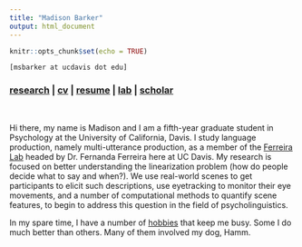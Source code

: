 ```yaml
---
title: "Madison Barker"
output: html_document
---
```


```r
knitr::opts_chunk$set(echo = TRUE)
```


`[msbarker at ucdavis dot edu]`
<br/>

###   [**research**](./research.html) | [**cv**](./data/cv-msb.pdf) | [**resume**](./data/resume-msb.pdf) | [**lab**](https://ferreiralab.faculty.ucdavis.edu/) | [**scholar**](https://scholar.google.com/citations?user=Z3Gy3LsAAAAJ&hl=en&oi=ao)

<br/> 

Hi there, my name is Madison and I am a fifth-year graduate student in Psychology at the University of California, Davis. I study language production, namely multi-utterance production, as a member of the [Ferreira Lab](https://ferreiralab.faculty.ucdavis.edu/) headed by Dr. Fernanda Ferreira here at UC Davis. My research is focused on better understanding the linearization problem (how do people decide what to say and when?). We use real-world scenes to get participants to elicit such descriptions, use eyetracking to monitor their eye movements, and a number of computational methods to quantify scene features, to begin to address this question in the field of psycholinguistics.    


In my spare time, I have a number of [hobbies](./data/hobbies/) that keep me busy. Some I do much better than others. Many of them involved my dog, Hamm. 
